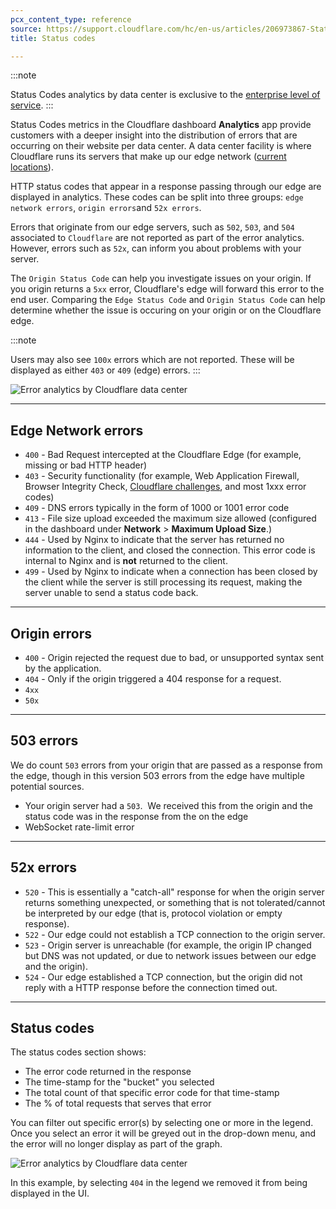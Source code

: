 ```yaml
---
pcx_content_type: reference
source: https://support.cloudflare.com/hc/en-us/articles/206973867-Status-code-metrics-in-Cloudflare-Site-Analytics
title: Status codes

---
```


:::note

Status Codes analytics by data center is exclusive to the [enterprise level of service](https://www.cloudflare.com/plans/enterprise/contact/). 
:::

Status Codes metrics in the Cloudflare dashboard **Analytics** app provide customers with a deeper insight into the distribution of errors that are occurring on their website per data center. A data center facility is where Cloudflare runs its servers that make up our edge network ([current locations](https://www.cloudflare.com/network/)).

HTTP status codes that appear in a response passing through our edge are displayed in analytics. These codes can be split into three groups: `edge network errors`, `origin errors`and `52x errors`.

Errors that originate from our edge servers, such as `502`, `503`, and `504` associated to `Cloudflare` are not reported as part of the error analytics. However, errors such as `52x`, can inform you about problems with your server.

The `Origin Status Code` can help you investigate issues on your origin. If you origin returns a `5xx` error, Cloudflare's edge will forward this error to the end user. Comparing the `Edge Status Code` and `Origin Status Code` can help determine whether the issue is occuring on your origin or on the Cloudflare edge.

:::note

Users may also see `100x` errors which are not reported. These will be displayed as either `403` or `409` (edge) errors. 
:::

![Error analytics by Cloudflare data center](~/assets/images/analytics/status-codes.png)

***

## Edge Network errors

* `400` - Bad Request intercepted at the Cloudflare Edge (for example, missing or bad HTTP header)
* `403` - Security functionality (for example, Web Application Firewall, Browser Integrity Check, [Cloudflare challenges](/waf/reference/cloudflare-challenges/), and most 1xxx error codes)
* `409` - DNS errors typically in the form of 1000 or 1001 error code
* `413` - File size upload exceeded the maximum size allowed (configured in the dashboard under **Network** > **Maximum Upload Size**.)
* `444` - Used by Nginx to indicate that the server has returned no information to the client, and closed the connection. This error code is internal to Nginx and is **not** returned to the client.
* `499` - Used by Nginx to indicate when a connection has been closed by the client while the server is still processing its request, making the server unable to send a status code back.

***

## Origin errors

* `400` - Origin rejected the request due to bad, or unsupported syntax sent by the application.
* `404` - Only if the origin triggered a 404 response for a request.
* `4xx`
* `50x`

***

## 503 errors

We do count `503` errors from your origin that are passed as a response from the edge, though in this version 503 errors from the edge have multiple potential sources.

* Your origin server had a `503`.  We received this from the origin and the status code was in the response from the on the edge
* WebSocket rate-limit error

***

## 52x errors

* `520` - This is essentially a "catch-all" response for when the origin server returns something unexpected, or something that is not tolerated/cannot be interpreted by our edge (that is, protocol violation or empty response).
* `522` - Our edge could not establish a TCP connection to the origin server.
* `523` - Origin server is unreachable (for example, the origin IP changed but DNS was not updated, or due to network issues between our edge and the origin).
* `524` - Our edge established a TCP connection, but the origin did not reply with a HTTP response before the connection timed out.

***

## Status codes

The status codes section shows:

* The error code returned in the response
* The time-stamp for the "bucket" you selected
* The total count of that specific error code for that time-stamp
* The % of total requests that serves that error

You can filter out specific error(s) by selecting one or more in the legend. Once you select an error it will be greyed out in the drop-down menu, and the error will no longer display as part of the graph.

![Error analytics by Cloudflare data center
](~/assets/images/support/hc-import-status_codes_error_by_data_center.png)

In this example, by selecting `404` in the legend we removed it from being displayed in the UI.
